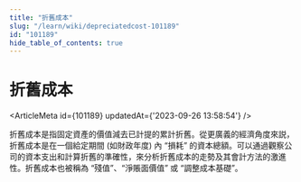 ```yaml
---
title: "折舊成本"
slug: "/learn/wiki/depreciatedcost-101189"
id: "101189"
hide_table_of_contents: true
---
```



# 折舊成本

<ArticleMeta id={101189} updatedAt={'2023-09-26 13:58:54'} />
<div className='border-solid border-b border-t-0 my-4 border-[var(--ifm-color-gray-300)]' />

折舊成本是指固定資產的價值減去已計提的累計折舊。從更廣義的經濟角度來説，折舊成本是在一個給定期間 (如財政年度) 內 “損耗” 的資本總額。可以通過觀察公司的資本支出和計算折舊的準確性，來分析折舊成本的走勢及其會計方法的激進性。折舊成本也被稱為 “殘值”、“淨賬面價值” 或 “調整成本基礎”。
